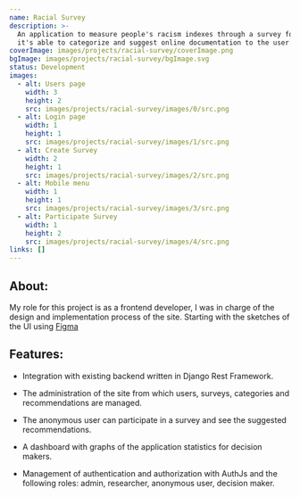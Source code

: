 ```yaml
---
name: Racial Survey
description: >-
  An application to measure people's racism indexes through a survey format,
  it's able to categorize and suggest online documentation to the user.
coverImage: images/projects/racial-survey/coverImage.png
bgImage: images/projects/racial-survey/bgImage.svg
status: Development
images:
  - alt: Users page
    width: 3
    height: 2
    src: images/projects/racial-survey/images/0/src.png
  - alt: Login page
    width: 1
    height: 1
    src: images/projects/racial-survey/images/1/src.png
  - alt: Create Survey
    width: 2
    height: 1
    src: images/projects/racial-survey/images/2/src.png
  - alt: Mobile menu
    width: 1
    height: 1
    src: images/projects/racial-survey/images/3/src.png
  - alt: Participate Survey
    width: 1
    height: 2
    src: images/projects/racial-survey/images/4/src.png
links: []
---
```

## About:

My role for this project is as a frontend developer, I was in charge of the design and implementation process of the site. Starting with the sketches of the UI using [Figma](https://www.figma.com/file/VDyg24Vdkc11scNHAceF4U/Design-with-shadcn%2Fui-\(Community\)?type=design\&node-id=93%3A424\&mode=design\&t=6y4Mu1QZvUycTz41-1)&#x20;

## Features:&#x20;

* Integration with existing backend written in Django Rest Framework.

* The administration of the site from which users, surveys, categories and recommendations are managed.&#x20;

* The anonymous user can participate in a survey and see the suggested recommendations.&#x20;

* A dashboard with graphs of the application statistics for decision makers.&#x20;

* Management of authentication and authorization with AuthJs and the following roles: admin, researcher, anonymous user, decision maker.
